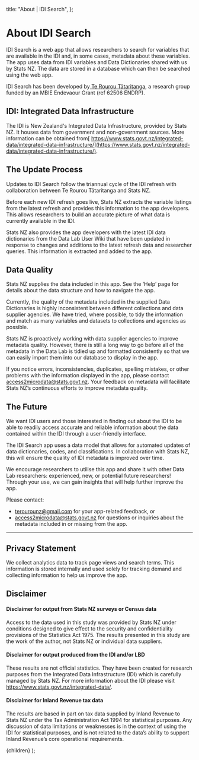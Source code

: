 
  title: "About | IDI Search",
};

# About IDI Search

IDI Search is a web app that allows researchers to search for variables that are available in the IDI and, in some cases, metadata about these variables. The app uses data from IDI variables and Data Dictionaries shared with us by Stats NZ. The data are stored in a database which can then be searched using the web app.

IDI Search has been developed by[ Te Rourou Tātaritanga](https://terourou.org?utm_medium=web&utm_source=idisearch&utm_content=about), a research group funded by an MBIE Endevaour Grant (ref 62506 ENDRP).

## IDI: Integrated Data Infrastructure

The IDI is New Zealand's Integrated Data Infrastructure, provided by Stats NZ. It houses data from government and non-government sources. More information can be obtained from[ https://www.stats.govt.nz/integrated-data/integrated-data-infrastructure/](https://www.stats.govt.nz/integrated-data/integrated-data-infrastructure/).

## The Update Process

Updates to IDI Search follow the triannual cycle of the IDI refresh with collaboration between Te Rourou Tātaritanga and Stats NZ.

Before each new IDI refresh goes live, Stats NZ extracts the variable listings from the latest refresh and provides this information to the app developers. This allows researchers to build an accurate picture of what data is currently available in the IDI.

Stats NZ also provides the app developers with the latest IDI data dictionaries from the Data Lab User Wiki that have been updated in response to changes and additions to the latest refresh data and researcher queries. This information is extracted and added to the app.

## Data Quality

Stats NZ supplies the data included in this app. See the ‘Help’ page for details about the data structure and how to navigate the app.

Currently, the quality of the metadata included in the supplied Data Dictionaries is highly inconsistent between different collections and data supplier agencies. We have tried, where possible, to tidy the information and match as many variables and datasets to collections and agencies as possible.

Stats NZ is proactively working with data supplier agencies to improve metadata quality. However, there is still a long way to go before all of the metadata in the Data Lab is tidied up and formatted consistently so that we can easily import them into our database to display in the app.

If you notice errors, inconsistencies, duplicates, spelling mistakes, or other problems with the information displayed in the app, please contact [access2microdata@stats.govt.nz](mailto:access2microdata@stats.govt.nz). Your feedback on metadata will facilitate Stats NZ’s continuous efforts to improve metadata quality.

## The Future

We want IDI users and those interested in finding out about the IDI to be able to readily access accurate and reliable information about the data contained within the IDI through a user-friendly interface.

The IDI Search app uses a data model that allows for automated updates of data dictionaries, codes, and classifications. In collaboration with Stats NZ, this will ensure the quality of IDI metadata is improved over time.

We encourage researchers to utilise this app and share it with other Data Lab researchers: experienced, new, or potential future researchers! Through your use, we can gain insights that will help further improve the app.

Please contact:

- [terourounz@gmail.com](mailto:terourounz@gmail.com) for your app-related feedback, or
- [access2microdata@stats.govt.nz](mailto:access2microdata@stats.govt.nz) for questions or inquiries about the metadata included in or missing from the app.

---

## Privacy Statement

We collect analytics data to track page views and search terms. This information is stored internally and used solely for tracking demand and collecting information to help us improve the app.

## Disclaimer

#### Disclaimer for output from Stats NZ surveys or Census data

Access to the data used in this study was provided by Stats NZ under conditions designed to give effect to the security and confidentiality provisions of the Statistics Act 1975. The results presented in this study are the work of the author, not Stats NZ or individual data suppliers.

#### Disclaimer for output produced from the IDI and/or LBD

These results are not official statistics. They have been created for research purposes from the Integrated Data Infrastructure (IDI) which is carefully managed by Stats NZ. For more information about the IDI please visit https://www.stats.govt.nz/integrated-data/.

#### Disclaimer for Inland Revenue tax data

The results are based in part on tax data supplied by Inland Revenue to Stats NZ under the Tax Administration Act 1994 for statistical purposes. Any discussion of data limitations or weaknesses is in the context of using the IDI for statistical purposes, and is not related to the data’s ability to support Inland Revenue’s core operational requirements.

  <ProseLayout meta={meta}>{children}</ProseLayout>
);
